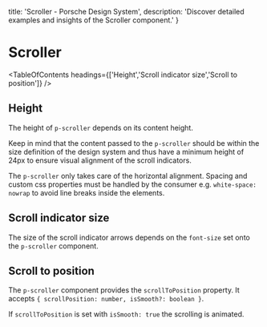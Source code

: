 
  title: 'Scroller - Porsche Design System',
  description: 'Discover detailed examples and insights of the Scroller component.'
}

# Scroller <ComponentStatus tagName="p-scroller"></ComponentStatus>

<TableOfContents headings={['Height','Scroll indicator size','Scroll to position']} />

## Height

The height of `p-scroller` depends on its content height.

Keep in mind that the content passed to the `p-scroller` should be within the size definition of the design system and
thus have a minimum height of 24px to ensure visual alignment of the scroll indicators.

The `p-scroller` only takes care of the horizontal alignment. Spacing and custom css properties must be handled by the
consumer e.g. `white-space: nowrap` to avoid line breaks inside the elements.

<ComponentStory story={scrollerStoryHeight} />

## Scroll indicator size

The size of the scroll indicator arrows depends on the `font-size` set onto the `p-scroller` component.

<ComponentStory story={scrollerStorySize} />

## Scroll to position

The `p-scroller` component provides the `scrollToPosition` property. It accepts
`{ scrollPosition: number, isSmooth?: boolean }`.

If `scrollToPosition` is set with `isSmooth: true` the scrolling is animated.

<ComponentExample codeSample={scrollerExample} />